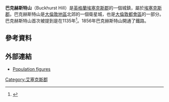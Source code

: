 {{infobox UK place
|country                   = England
|official_name             = Buckhurst Hill
|static_image_name         = Buckhurst Hill - Church of St John the Baptist - geograph.org.uk - 648995.jpg
|static_image_caption      = 
|civil_parish              = Buckhurst Hill
|latitude                  = 51.632
|longitude                 = 0.036
|population                = 10738
|shire_district            = [[埃平森林區|埃平森林區]]
|shire_county              = [[埃塞克斯郡|埃塞克斯郡]]
|region                    = 東英格蘭
|constituency_westminster  = [[埃平森林_(英國國會選區)|埃平森林]]
|post_town                 = BUCKHURST HILL
|postcode_district         = IG9
|postcode_area             = IG
|dial_code                 = 020
|os_grid_reference         = TQ415935
|london_distance_mi        = 10.7
|london_direction          = SW
|area_total_km2            = 
|website                   = {{url|http://www.essexinfo.net/buckhurst-hill-parish-council}}
}}
'''巴克赫斯特山'''（Buckhurst Hill）是[[英格蘭|英格蘭]][[埃塞克斯郡|埃塞克斯郡]]的一個城鎮，屬於[[埃塞克斯郡|埃塞克斯郡]]。巴克赫斯特山是[[大倫敦地區|大倫敦地區]]北郊的一個衛星城，也是[[大倫敦都會區|大倫敦都會區]]的一部分。巴克赫斯特山首次被提到是在1135年<ref>{{Cite web |url=http://books.google.co.uk/books?id=7cfkAAAAMAAJ&q=place+names+%22buckhurst+hill%22&dq=place+names+%22buckhurst+hill%22&hl=en&ei=jV69TqSKC8S58gOVyNWbBA&sa=X&oi=book_result&ct=result&redir_esc=y |title=The Place-Names of Essex, Percy Hide Reaney, Cambridge University Press 1935 |access-date=2016-03-03 |archive-date=2020-09-19 |archive-url=https://web.archive.org/web/20200919165949/https://books.google.co.uk/books?id=7cfkAAAAMAAJ&q=place+names+%22buckhurst+hill%22&dq=place+names+%22buckhurst+hill%22&hl=en&ei=jV69TqSKC8S58gOVyNWbBA&sa=X&oi=book_result&ct=result&redir_esc=y |dead-url=no }}</ref>。1856年巴克赫斯特山開通了鐵路。
==參考資料==
{{reflist}}
==外部連結==
* [https://web.archive.org/web/20050810082751/http://www.eppingforestdc.gov.uk/Council_Services/planning/census/BuckhurstHill.asp Population figures]
[[Category:艾塞克斯郡|Category:艾塞克斯郡]]